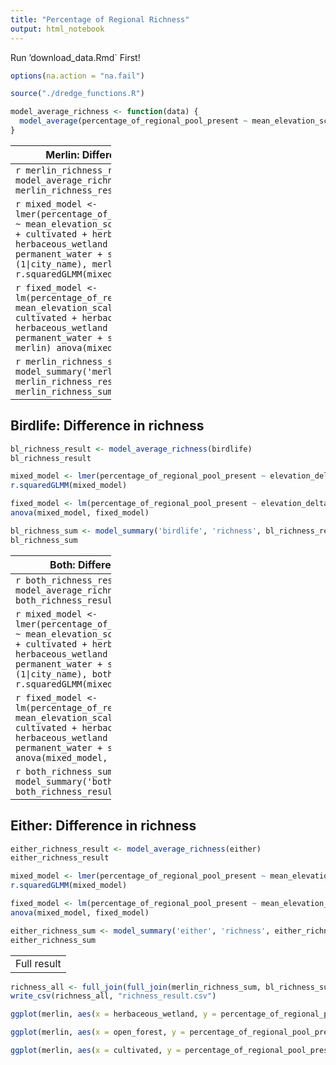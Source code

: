 ```yaml
---
title: "Percentage of Regional Richness"
output: html_notebook
---
```


Run 'download_data.Rmd` First!

```r
options(na.action = "na.fail") 
```

```r
source("./dredge_functions.R")
```

```r
model_average_richness <- function(data) {
  model_average(percentage_of_regional_pool_present ~ mean_elevation_scaled + elevation_delta_scaled + closed_forest + cultivated + herbaceous_vegetation + herbaceous_wetland + open_forest + permanent_water + shrubs + urban + realm + (1|city_name), data, 4)
}
```

----------------------
Merlin: Difference in richness
----------------------
```r
merlin_richness_result <- model_average_richness(merlin)
merlin_richness_result
```

```r
mixed_model <- lmer(percentage_of_regional_pool_present ~ mean_elevation_scaled + closed_forest + cultivated + herbaceous_vegetation + herbaceous_wetland + open_forest + permanent_water + shrubs + realm + (1|city_name), merlin)
r.squaredGLMM(mixed_model)
```

```r
fixed_model <- lm(percentage_of_regional_pool_present ~ mean_elevation_scaled + closed_forest + cultivated + herbaceous_vegetation + herbaceous_wetland + open_forest + permanent_water + shrubs + realm, merlin)
anova(mixed_model, fixed_model)
```
```r
anova(mixed_model, lm(percentage_of_regional_pool_present ~ city_name, merlin))
```

```r
merlin_richness_sum <- model_summary('merlin', 'richness', merlin_richness_result)
merlin_richness_sum
```

----------------------
Birdlife: Difference in richness
----------------------
```r
bl_richness_result <- model_average_richness(birdlife)
bl_richness_result
```

```r
mixed_model <- lmer(percentage_of_regional_pool_present ~ elevation_delta_scaled + mean_elevation_scaled + closed_forest + cultivated + herbaceous_vegetation + herbaceous_wetland + open_forest + permanent_water + shrubs + realm + (1|city_name), birdlife)
r.squaredGLMM(mixed_model)
```

```r
fixed_model <- lm(percentage_of_regional_pool_present ~ elevation_delta_scaled + mean_elevation_scaled + closed_forest + cultivated + herbaceous_vegetation + herbaceous_wetland + open_forest + permanent_water + shrubs + realm, birdlife)
anova(mixed_model, fixed_model)
```

```r
bl_richness_sum <- model_summary('birdlife', 'richness', bl_richness_result)
bl_richness_sum
```

----------------------
Both: Difference in richness
----------------------
```r
both_richness_result <- model_average_richness(both)
both_richness_result
```

```r
mixed_model <- lmer(percentage_of_regional_pool_present ~ mean_elevation_scaled + closed_forest + cultivated + herbaceous_vegetation + herbaceous_wetland + open_forest + permanent_water + shrubs + realm + (1|city_name), both)
r.squaredGLMM(mixed_model)
```

```r
fixed_model <- lm(percentage_of_regional_pool_present ~ mean_elevation_scaled + closed_forest + cultivated + herbaceous_vegetation + herbaceous_wetland + open_forest + permanent_water + shrubs + realm, both)
anova(mixed_model, fixed_model)
```

```r
both_richness_sum <- model_summary('both', 'richness', both_richness_result)
both_richness_sum
```

----------------------
Either: Difference in richness
----------------------
```r
either_richness_result <- model_average_richness(either)
either_richness_result
```

```r
mixed_model <- lmer(percentage_of_regional_pool_present ~ mean_elevation_scaled + closed_forest + cultivated + herbaceous_vegetation + herbaceous_wetland + open_forest + permanent_water + shrubs + realm + (1|city_name), either)
r.squaredGLMM(mixed_model)
```

```r
fixed_model <- lm(percentage_of_regional_pool_present ~ mean_elevation_scaled + closed_forest + cultivated + herbaceous_vegetation + herbaceous_wetland + open_forest + permanent_water + shrubs + realm, either)
anova(mixed_model, fixed_model)
```

```r
either_richness_sum <- model_summary('either', 'richness', either_richness_result)
either_richness_sum
```

----------------------
Full result
----------------------
```r
richness_all <- full_join(full_join(merlin_richness_sum, bl_richness_sum), full_join(both_richness_sum, either_richness_sum))
write_csv(richness_all, "richness_result.csv")
```


```r
ggplot(merlin, aes(x = herbaceous_wetland, y = percentage_of_regional_pool_present, colour = realm)) + geom_smooth(method = "lm", se = F) + geom_point(alpha = 0.1) + theme_bw()
```

```r
ggplot(merlin, aes(x = open_forest, y = percentage_of_regional_pool_present, colour = realm)) + geom_smooth(method = "lm", se = F) + geom_point(alpha = 0.1) + theme_bw()
```
```r
ggplot(merlin, aes(x = cultivated, y = percentage_of_regional_pool_present, colour = realm)) + geom_smooth(method = "lm", se = F) + geom_point(alpha = 0.1) + theme_bw()
```




